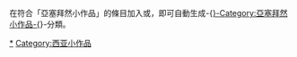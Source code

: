 {{hidden category}}

在符合「亞塞拜然小作品」的條目加入{{tl|亞塞拜然小作品}}或{{tl|Azerbaijan-stub}}，即可自動生成-{[[}-Category:亞塞拜然小作品-{|}-Category:亞塞拜然小作品-{]]}-分類。

[[Category:亞塞拜然|*]]
[[Category:西亚小作品|Category:西亚小作品]]